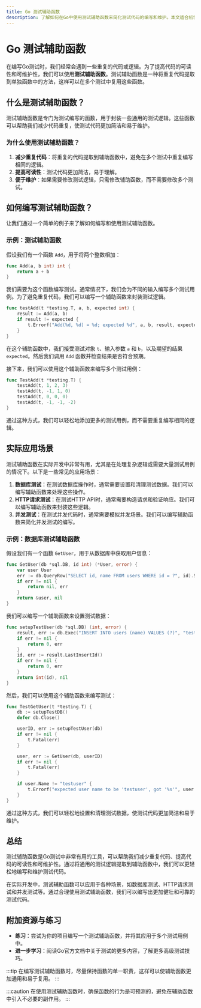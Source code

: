 ```yaml
---
title: Go 测试辅助函数
description: 了解如何在Go中使用测试辅助函数来简化测试代码的编写和维护。本文适合初学者，包含代码示例和实际案例。
---
```


# Go 测试辅助函数

在编写Go测试时，我们经常会遇到一些重复的代码或逻辑。为了提高代码的可读性和可维护性，我们可以使用**测试辅助函数**。测试辅助函数是一种将重复代码提取到单独函数中的方法，这样可以在多个测试中复用这些函数。

## 什么是测试辅助函数？

测试辅助函数是专门为测试编写的函数，用于封装一些通用的测试逻辑。这些函数可以帮助我们减少代码重复，使测试代码更加简洁和易于维护。

### 为什么使用测试辅助函数？

1. **减少重复代码**：将重复的代码提取到辅助函数中，避免在多个测试中重复编写相同的逻辑。
2. **提高可读性**：测试代码更加简洁，易于理解。
3. **便于维护**：如果需要修改测试逻辑，只需修改辅助函数，而不需要修改多个测试。

## 如何编写测试辅助函数？

让我们通过一个简单的例子来了解如何编写和使用测试辅助函数。

### 示例：测试辅助函数

假设我们有一个函数 `Add`，用于将两个整数相加：

```go
func Add(a, b int) int {
    return a + b
}
```

我们需要为这个函数编写测试。通常情况下，我们会为不同的输入编写多个测试用例。为了避免重复代码，我们可以编写一个辅助函数来封装测试逻辑。

```go
func testAdd(t *testing.T, a, b, expected int) {
    result := Add(a, b)
    if result != expected {
        t.Errorf("Add(%d, %d) = %d; expected %d", a, b, result, expected)
    }
}
```

在这个辅助函数中，我们接受测试对象 `t`、输入参数 `a` 和 `b`，以及期望的结果 `expected`。然后我们调用 `Add` 函数并检查结果是否符合预期。

接下来，我们可以使用这个辅助函数来编写多个测试用例：

```go
func TestAdd(t *testing.T) {
    testAdd(t, 1, 2, 3)
    testAdd(t, -1, 1, 0)
    testAdd(t, 0, 0, 0)
    testAdd(t, -1, -1, -2)
}
```

通过这种方式，我们可以轻松地添加更多的测试用例，而不需要重复编写相同的逻辑。

## 实际应用场景

测试辅助函数在实际开发中非常有用，尤其是在处理复杂逻辑或需要大量测试用例的情况下。以下是一些常见的应用场景：

1. **数据库测试**：在测试数据库操作时，通常需要设置和清理测试数据。我们可以编写辅助函数来处理这些操作。
2. **HTTP请求测试**：在测试HTTP API时，通常需要构造请求和验证响应。我们可以编写辅助函数来封装这些逻辑。
3. **并发测试**：在测试并发代码时，通常需要模拟并发场景。我们可以编写辅助函数来简化并发测试的编写。

### 示例：数据库测试辅助函数

假设我们有一个函数 `GetUser`，用于从数据库中获取用户信息：

```go
func GetUser(db *sql.DB, id int) (*User, error) {
    var user User
    err := db.QueryRow("SELECT id, name FROM users WHERE id = ?", id).Scan(&user.ID, &user.Name)
    if err != nil {
        return nil, err
    }
    return &user, nil
}
```

我们可以编写一个辅助函数来设置测试数据：

```go
func setupTestUser(db *sql.DB) (int, error) {
    result, err := db.Exec("INSERT INTO users (name) VALUES (?)", "testuser")
    if err != nil {
        return 0, err
    }
    id, err := result.LastInsertId()
    if err != nil {
        return 0, err
    }
    return int(id), nil
}
```

然后，我们可以使用这个辅助函数来编写测试：

```go
func TestGetUser(t *testing.T) {
    db := setupTestDB()
    defer db.Close()

    userID, err := setupTestUser(db)
    if err != nil {
        t.Fatal(err)
    }

    user, err := GetUser(db, userID)
    if err != nil {
        t.Fatal(err)
    }

    if user.Name != "testuser" {
        t.Errorf("expected user name to be 'testuser', got '%s'", user.Name)
    }
}
```

通过这种方式，我们可以轻松地设置和清理测试数据，使测试代码更加简洁和易于维护。

## 总结

测试辅助函数是Go测试中非常有用的工具，可以帮助我们减少重复代码、提高代码的可读性和可维护性。通过将通用的测试逻辑提取到辅助函数中，我们可以更轻松地编写和维护测试代码。

在实际开发中，测试辅助函数可以应用于各种场景，如数据库测试、HTTP请求测试和并发测试等。通过合理使用测试辅助函数，我们可以编写出更加健壮和可靠的测试代码。

## 附加资源与练习

- **练习**：尝试为你的项目编写一个测试辅助函数，并将其应用于多个测试用例中。
- **进一步学习**：阅读Go官方文档中关于测试的更多内容，了解更多高级测试技巧。

:::tip
在编写测试辅助函数时，尽量保持函数的单一职责，这样可以使辅助函数更加通用和易于复用。
:::

:::caution
在使用测试辅助函数时，确保函数的行为是可预测的，避免在辅助函数中引入不必要的副作用。
:::